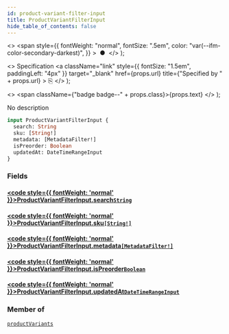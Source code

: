 ```yaml
---
id: product-variant-filter-input
title: ProductVariantFilterInput
hide_table_of_contents: false
---
```


  <>
    <span
      style={{
        fontWeight: "normal",
        fontSize: ".5em",
        color: "var(--ifm-color-secondary-darkest)",
      }}
    >
      &nbsp;●&nbsp;
    </span>
  </>
);

  <>
    Specification
    <a
      className="link"
      style={{ fontSize: "1.5em", paddingLeft: "4px" }}
      target="\_blank"
      href={props.url}
      title={"Specified by " + props.url}
    >
      ⎘
    </a>
  </>
);

  <>
    <span className={"badge badge--" + props.class}>{props.text}</span>
  </>
);

No description

```graphql
input ProductVariantFilterInput {
  search: String
  sku: [String!]
  metadata: [MetadataFilter!]
  isPreorder: Boolean
  updatedAt: DateTimeRangeInput
}
```

### Fields

#### [<code style={{ fontWeight: 'normal' }}>ProductVariantFilterInput.<b>search</b></code>](#)<Bullet />[`String`](../../../api-reference/miscellaneous/scalars/string) <Badge class="secondary" text="scalar"/> <Badge class="secondary" text="miscellaneous"/>

>

#### [<code style={{ fontWeight: 'normal' }}>ProductVariantFilterInput.<b>sku</b></code>](#)<Bullet />[`[String!]`](../../../api-reference/miscellaneous/scalars/string) <Badge class="secondary" text="list"/> <Badge class="secondary" text="scalar"/> <Badge class="secondary" text="miscellaneous"/>

>

#### [<code style={{ fontWeight: 'normal' }}>ProductVariantFilterInput.<b>metadata</b></code>](#)<Bullet />[`[MetadataFilter!]`](../../../api-reference/miscellaneous/inputs/metadata-filter) <Badge class="secondary" text="list"/> <Badge class="secondary" text="input"/> <Badge class="secondary" text="miscellaneous"/>

>

#### [<code style={{ fontWeight: 'normal' }}>ProductVariantFilterInput.<b>isPreorder</b></code>](#)<Bullet />[`Boolean`](../../../api-reference/miscellaneous/scalars/boolean) <Badge class="secondary" text="scalar"/> <Badge class="secondary" text="miscellaneous"/>

>

#### [<code style={{ fontWeight: 'normal' }}>ProductVariantFilterInput.<b>updatedAt</b></code>](#)<Bullet />[`DateTimeRangeInput`](../../../api-reference/miscellaneous/inputs/date-time-range-input) <Badge class="secondary" text="input"/> <Badge class="secondary" text="miscellaneous"/>

>

### Member of

[`productVariants`](../../../api-reference/products/queries/product-variants) <Badge class="secondary" text="query"/>
